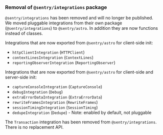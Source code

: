 ### Removal of `@sentry/integrations` package

`@sentry/integrations` has been removed and will no longer be published. We moved pluggable integrations from their own package (`@sentry/integrations`) to `@sentry/astro`. In addition they are now functions instead of classes.

Integrations that are now exported from `@sentry/astro` for client-side init:

- `httpClientIntegration` (`HTTPClient`)
- `contextLinesIntegration` (`ContextLines`)
- `reportingObserverIntegration` (`ReportingObserver`)

Integrations that are now exported from `@sentry/astro` for client-side and server-side init:

- `captureConsoleIntegration` (`CaptureConsole`)
- `debugIntegration` (`Debug`)
- `extraErrorDataIntegration` (`ExtraErrorData`)
- `rewriteFramesIntegration` (`RewriteFrames`)
- `sessionTimingIntegration` (`SessionTiming`)
- `dedupeIntegration` (`Dedupe`) - Note: enabled by default, not pluggable

The `Transaction` integration has been removed from `@sentry/integrations`. There is no replacement API.
